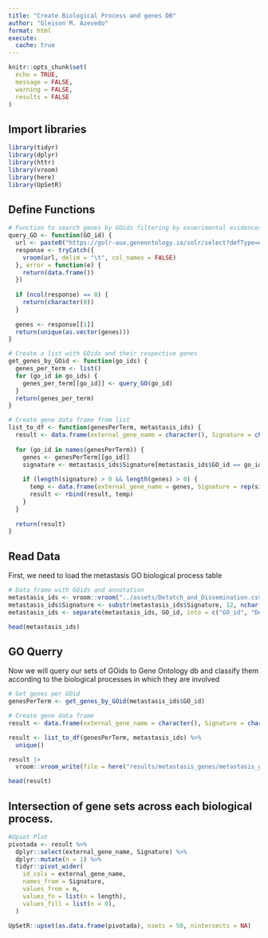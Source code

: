 ```yaml
---
title: "Create Biological Process and genes DB"
author: "Gleison M. Azevedo"
format: html
execute: 
  cache: true
---
```


```r
knitr::opts_chunk$set(
  echo = TRUE,
  message = FALSE,
  warning = FALSE,
  results = FALSE
)
```

## Import libraries

```r
library(tidyr)
library(dplyr)
library(httr)
library(vroom)
library(here)
library(UpSetR)
```

## Define Functions

```r
# Function to search genes by GOids filtering by exoerimental evidences
query_GO <- function(GO_id) {
  url <- paste0("https://golr-aux.geneontology.io/solr/select?defType=edismax&qt=standard&indent=on&wt=csv&rows=100000&start=0&fl=bioentity_label&facet=true&facet.mincount=1&facet.sort=count&json.nl=arrarr&facet.limit=25&hl=true&hl.simple.pre=%3Cem%20class%3D%22hilite%22%3E&hl.snippets=1000&csv.encapsulator=&csv.separator=%09&csv.header=false&csv.mv.separator=%7C&fq=document_category:%22annotation%22&fq=isa_partof_closure:%22", GO_id,"%22&fq=taxon_subset_closure_label:%22Homo%20sapiens%22&fq=type:%22protein%22&fq=evidence_subset_closure_label:%22experimental%20evidence%22&facet.field=aspect&facet.field=taxon_subset_closure_label&facet.field=type&facet.field=evidence_subset_closure_label&facet.field=regulates_closure_label&facet.field=isa_partof_closure_label&facet.field=annotation_class_label&facet.field=qualifier&facet.field=annotation_extension_class_closure_label&facet.field=assigned_by&facet.field=panther_family_label&q=*%3A*")
  response <- tryCatch({
    vroom(url, delim = "\t", col_names = FALSE)
  }, error = function(e) {
    return(data.frame())
  })
  
  if (ncol(response) == 0) {
    return(character(0))
  }
  
  genes <- response[[1]] 
  return(unique(as.vector(genes)))
}

# Create a list with GOids and their respective genes 
get_genes_by_GOid <- function(go_ids) {
  genes_per_term <- list()
  for (go_id in go_ids) {
    genes_per_term[[go_id]] <- query_GO(go_id)
  }
  return(genes_per_term)
}

# Create gene data frame from list
list_to_df <- function(genesPerTerm, metastasis_ids) {
  result <- data.frame(external_gene_name = character(), Signature = character(), stringsAsFactors = FALSE)
  
  for (go_id in names(genesPerTerm)) {
    genes <- genesPerTerm[[go_id]]
    signature <- metastasis_ids$Signature[metastasis_ids$GO_id == go_id]
    
    if (length(signature) > 0 && length(genes) > 0) {
      temp <- data.frame(external_gene_name = genes, Signature = rep(signature, length(genes)), stringsAsFactors = FALSE)
      result <- rbind(result, temp)
    }
  }
  
  return(result)
}
```

## Read Data

First, we need to load the metastasis GO biological process table

```r
# Data frame with GOids and annotation
metastasis_ids <- vroom::vroom("../assets/Detatch_and_Dissemination.csv")
metastasis_ids$Signature <- substr(metastasis_ids$Signature, 12, nchar(metastasis_ids$Signature))
metastasis_ids <- separate(metastasis_ids, GO_id, into = c("GO_id", "Description"), sep = 10, extra = "merge")

head(metastasis_ids)
```

## GO Querry

Now we will query our sets of GOids to Gene Ontology db and classify them according to the biological processes in which they are involved

```r
# Get genes per GOid
genesPerTerm <- get_genes_by_GOid(metastasis_ids$GO_id)

# Create gene data frame
result <- data.frame(external_gene_name = character(), Signature = character(), stringsAsFactors = FALSE)

result <- list_to_df(genesPerTerm, metastasis_ids) %>%
  unique()

result |> 
  vroom::vroom_write(file = here("results/metastasis_genes/metastasis_genes.csv"), delim = ",")

head(result)
```

## Intersection of gene sets across each biological process.

```r
#Upset Plot
pivotada <- result %>% 
  dplyr::select(external_gene_name, Signature) %>% 
  dplyr::mutate(n = 1) %>% 
  tidyr::pivot_wider(
    id_cols = external_gene_name,
    names_from = Signature,
    values_from = n,
    values_fn = list(n = length),
    values_fill = list(n = 0),
  )

UpSetR::upset(as.data.frame(pivotada), nsets = 50, nintersects = NA)
```
